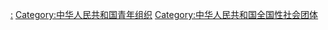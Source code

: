 [[Category:中华全国青年联合会|:]]
[[Category:中华人民共和国青年组织|Category:中华人民共和国青年组织]]
[[Category:中华人民共和国全国性社会团体|Category:中华人民共和国全国性社会团体]]